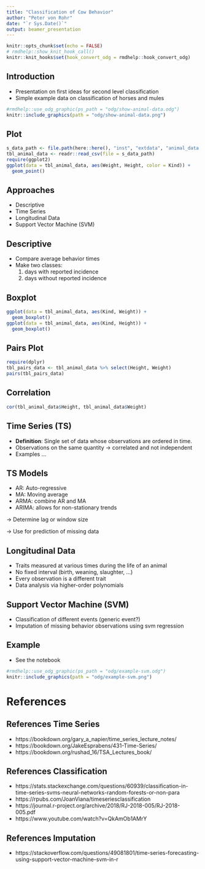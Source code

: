 ```yaml
---
title: "Classification of Cow Behavior"
author: "Peter von Rohr"
date: "`r Sys.Date()`"
output: beamer_presentation
---
```


```r
knitr::opts_chunk$set(echo = FALSE)
# rmdhelp::show_knit_hook_call()
knitr::knit_hooks$set(hook_convert_odg = rmdhelp::hook_convert_odg)
```

## Introduction

- Presentation on first ideas for second level classification
- Simple example data on classification of horses and mules

```r
#rmdhelp::use_odg_graphic(ps_path = "odg/show-animal-data.odg")
knitr::include_graphics(path = "odg/show-animal-data.png")
```


## Plot

```r
s_data_path <- file.path(here::here(), "inst", "extdata", "animal_data.csv")
tbl_animal_data <- readr::read_csv(file = s_data_path)
require(ggplot2)
ggplot(data = tbl_animal_data, aes(Weight, Height, color = Kind)) + 
  geom_point()
```


## Approaches

- Descriptive
- Time Series
- Longitudinal Data
- Support Vector Machine (SVM)


## Descriptive

- Compare average behavior times
- Make two classes: 
    1. days with reported incidence
    2. days without reported incidence
    

## Boxplot

```r
ggplot(data = tbl_animal_data, aes(Kind, Weight)) + 
  geom_boxplot()
ggplot(data = tbl_animal_data, aes(Kind, Height)) + 
  geom_boxplot()
```



## Pairs Plot

```r
require(dplyr)
tbl_pairs_data <- tbl_animal_data %>% select(Height, Weight)
pairs(tbl_pairs_data)
```



## Correlation

```r
cor(tbl_animal_data$Height, tbl_animal_data$Weight)
```



## Time Series (TS)

- __Definition__: Single set of data whose observations are ordered in time. 
- Observations on the same quantity $\rightarrow$ correlated and not independent
- Examples ...


## TS Models

- AR: Auto-regressive
- MA: Moving average
- ARMA: combine AR and MA
- ARIMA: allows for non-stationary trends

$\rightarrow$ Determine lag or window size

$\rightarrow$ Use for prediction of missing data


## Longitudinal Data

- Traits measured at various times during the life of an animal
- No fixed interval (birth, weaning, slaughter, ...)
- Every observation is a different trait
- Data analysis via higher-order polynomials


## Support Vector Machine (SVM)

- Classification of different events (generic event?)
- Imputation of missing behavior observations using svm regression


## Example

- See the notebook

```r
#rmdhelp::use_odg_graphic(ps_path = "odg/example-svm.odg")
knitr::include_graphics(path = "odg/example-svm.png")
```


# References

## References Time Series
- https://bookdown.org/gary_a_napier/time_series_lecture_notes/
- https://bookdown.org/JakeEsprabens/431-Time-Series/
- https://bookdown.org/rushad_16/TSA_Lectures_book/


## References Classification
- https://stats.stackexchange.com/questions/60939/classification-in-time-series-svms-neural-networks-random-forests-or-non-para
- https://rpubs.com/JoanViana/timeseriesclassification
- https://journal.r-project.org/archive/2018/RJ-2018-005/RJ-2018-005.pdf
- https://www.youtube.com/watch?v=QkAmOb1AMrY


## References Imputation
- https://stackoverflow.com/questions/49081801/time-series-forecasting-using-support-vector-machine-svm-in-r  
